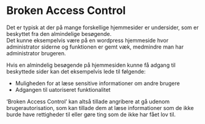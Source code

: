 # Broken Access Control

Det er typisk at der på mange forskellige hjemmesider er undersider, som er beskyttet fra den almindelige besøgende.   
Det kunne eksempelvis være på en wordpress hjemmeside hvor administrator siderne og funktionen er gemt væk, medmindre man har administrator brugeren.

Hvis en almindelig besøgende på hjemmesiden kunne få adgang til beskyttede sider kan det eksempelvis lede til følgende:

- Muligheden for at læse sensitive informationer om andre brugere  
- Adgangen til uatoriseret funktionalitet

‘Broken Access Control’ kan altså tillade angribere at gå udenom brugerautorisation, som kan tillade dem at læse informationer som de ikke burde have rettigheder til eller gøre ting som de ikke har fået lov til.